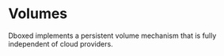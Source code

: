 # Volumes

Dboxed implements a persistent volume mechanism that is fully independent of cloud providers.